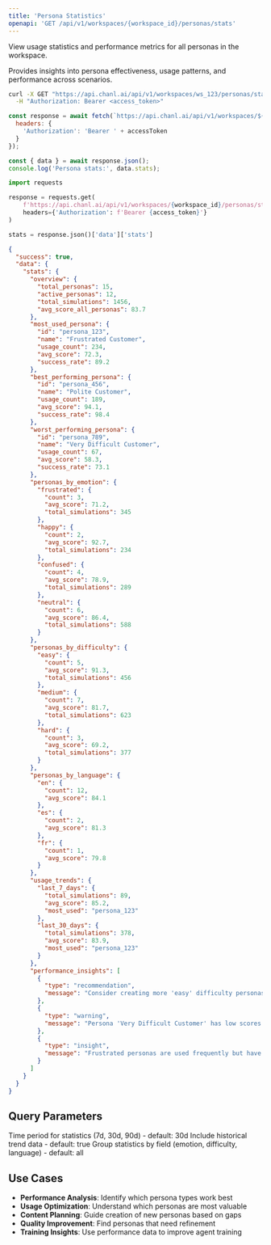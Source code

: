 ```yaml
---
title: 'Persona Statistics'
openapi: 'GET /api/v1/workspaces/{workspace_id}/personas/stats'
---
```


View usage statistics and performance metrics for all personas in the workspace.

Provides insights into persona effectiveness, usage patterns, and performance across scenarios.

<RequestExample>

```bash cURL
curl -X GET "https://api.chanl.ai/api/v1/workspaces/ws_123/personas/stats" \
  -H "Authorization: Bearer <access_token>"
```

```javascript JavaScript
const response = await fetch(`https://api.chanl.ai/api/v1/workspaces/${workspaceId}/personas/stats`, {
  headers: {
    'Authorization': 'Bearer ' + accessToken
  }
});

const { data } = await response.json();
console.log('Persona stats:', data.stats);
```

```python Python
import requests

response = requests.get(
    f'https://api.chanl.ai/api/v1/workspaces/{workspace_id}/personas/stats',
    headers={'Authorization': f'Bearer {access_token}'}
)

stats = response.json()['data']['stats']
```

</RequestExample>

<ResponseExample>

```json Success Response
{
  "success": true,
  "data": {
    "stats": {
      "overview": {
        "total_personas": 15,
        "active_personas": 12,
        "total_simulations": 1456,
        "avg_score_all_personas": 83.7
      },
      "most_used_persona": {
        "id": "persona_123",
        "name": "Frustrated Customer",
        "usage_count": 234,
        "avg_score": 72.3,
        "success_rate": 89.2
      },
      "best_performing_persona": {
        "id": "persona_456",
        "name": "Polite Customer",
        "usage_count": 189,
        "avg_score": 94.1,
        "success_rate": 98.4
      },
      "worst_performing_persona": {
        "id": "persona_789",
        "name": "Very Difficult Customer",
        "usage_count": 67,
        "avg_score": 58.3,
        "success_rate": 73.1
      },
      "personas_by_emotion": {
        "frustrated": {
          "count": 3,
          "avg_score": 71.2,
          "total_simulations": 345
        },
        "happy": {
          "count": 2,
          "avg_score": 92.7,
          "total_simulations": 234
        },
        "confused": {
          "count": 4,
          "avg_score": 78.9,
          "total_simulations": 289
        },
        "neutral": {
          "count": 6,
          "avg_score": 86.4,
          "total_simulations": 588
        }
      },
      "personas_by_difficulty": {
        "easy": {
          "count": 5,
          "avg_score": 91.3,
          "total_simulations": 456
        },
        "medium": {
          "count": 7,
          "avg_score": 81.7,
          "total_simulations": 623
        },
        "hard": {
          "count": 3,
          "avg_score": 69.2,
          "total_simulations": 377
        }
      },
      "personas_by_language": {
        "en": {
          "count": 12,
          "avg_score": 84.1
        },
        "es": {
          "count": 2,
          "avg_score": 81.3
        },
        "fr": {
          "count": 1,
          "avg_score": 79.8
        }
      },
      "usage_trends": {
        "last_7_days": {
          "total_simulations": 89,
          "avg_score": 85.2,
          "most_used": "persona_123"
        },
        "last_30_days": {
          "total_simulations": 378,
          "avg_score": 83.9,
          "most_used": "persona_123"
        }
      },
      "performance_insights": [
        {
          "type": "recommendation",
          "message": "Consider creating more 'easy' difficulty personas - they show highest success rates"
        },
        {
          "type": "warning",
          "message": "Persona 'Very Difficult Customer' has low scores - review and optimize"
        },
        {
          "type": "insight",
          "message": "Frustrated personas are used frequently but have lower scores - good for stress testing"
        }
      ]
    }
  }
}
```

</ResponseExample>

## Query Parameters

<ParamField query="period" type="string">
  Time period for statistics (7d, 30d, 90d) - default: 30d
</ParamField>

<ParamField query="include_trends" type="boolean">
  Include historical trend data - default: true
</ParamField>

<ParamField query="group_by" type="string">
  Group statistics by field (emotion, difficulty, language) - default: all
</ParamField>

## Use Cases

- **Performance Analysis**: Identify which persona types work best
- **Usage Optimization**: Understand which personas are most valuable
- **Content Planning**: Guide creation of new personas based on gaps
- **Quality Improvement**: Find personas that need refinement
- **Training Insights**: Use performance data to improve agent training